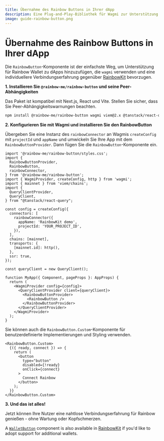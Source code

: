 ```yaml
---
title: Übernahme des Rainbow Buttons in Ihrer dApp
description: Eine Plug-and-Play-Bibliothek für Wagmi zur Unterstützung von Rainbow-Wallets in Ihrer dApp
image: guide-rainbow-button.png
---
```


# Übernahme des Rainbow Buttons in Ihrer dApp

Die `RainbowButton`-Komponente ist der einfachste Weg, um Unterstützung für Rainbow Wallet zu dApps hinzuzufügen, die `wagmi` verwenden und eine individuellere Verbindungserfahrung gegenüber [RainbowKit](https://www.rainbowkit.com/docs/installation) bevorzugen.

**1. Installieren Sie `@rainbow-me/rainbow-button` und seine Peer-Abhängigkeiten**

Das Paket ist kompatibel mit Next.js, React und Vite. Stellen Sie sicher, dass Sie Peer-Abhängigkeitswarnungen beachten.

```bash
npm install @rainbow-me/rainbow-button wagmi viem@2.x @tanstack/react-query
```

**2. Konfigurieren Sie mit Wagmi und installieren Sie den RainbowButton**

Übergeben Sie eine Instanz des `rainbowConnector` an Wagmis `createConfig` mit `projectId` und `appName` und umwickeln Sie Ihre App mit dem `RainbowButtonProvider`. Dann fügen Sie die `RainbowButton`-Komponente ein.

```tsx
import '@rainbow-me/rainbow-button/styles.css';
import {
  RainbowButtonProvider,
  RainbowButton,
  rainbowConnector,
} from '@rainbow-me/rainbow-button';
import { WagmiProvider, createConfig, http } from 'wagmi';
import { mainnet } from 'viem/chains';
import {
  QueryClientProvider,
  QueryClient,
} from "@tanstack/react-query";

const config = createConfig({
  connectors: [
    rainbowConnector({
      appName: 'RainbowKit demo',
      projectId: 'YOUR_PROJECT_ID',
    }),
  ],
  chains: [mainnet],
  transports: {
    [mainnet.id]: http(),
  },
  ssr: true,
});

const queryClient = new QueryClient();

function MyApp({ Component, pageProps }: AppProps) {
  return (
    <WagmiProvider config={config}>
      <QueryClientProvider client={queryClient}>
        <RainbowButtonProvider>
          <RainbowButton />
        </RainbowButtonProvider>
      </QueryClientProvider>
    </WagmiProvider>
  );
}
```

Sie können auch die `RainbowButton.Custom`-Komponente für benutzerdefinierte Implementierungen und Styling verwenden.

```tsx
<RainbowButton.Custom>
  {({ ready, connect }) => {
    return (
      <button
        type="button"
        disabled={!ready}
        onClick={connect}
      >
        Connect Rainbow
      </button>
    );
  }}
</RainbowButton.Custom>
```

**3. Und das ist alles!**

Jetzt können Ihre Nutzer eine nahtlose Verbindungserfahrung für Rainbow genießen - ohne Wartung oder Kopfschmerzen.

A [`WalletButton`](https://www.rainbowkit.com/docs/wallet-button) component is also available in [RainbowKit](https://www.rainbowkit.com/docs/installation) if you'd like to adopt support for additional wallets.
